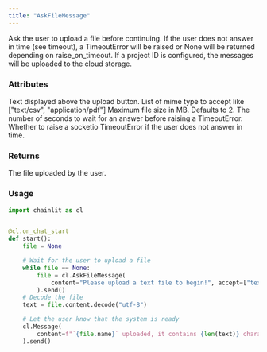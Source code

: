 ```yaml
---
title: "AskFileMessage"
---
```


Ask the user to upload a file before continuing.
If the user does not answer in time (see timeout), a TimeoutError will be raised or None will be returned depending on raise_on_timeout.
If a project ID is configured, the messages will be uploaded to the cloud storage.

### Attributes

<ParamField path="content" type="str">
  Text displayed above the upload button.
</ParamField>
<ParamField path="accept" type="List[str]">
  List of mime type to accept like ["text/csv", "application/pdf"]
</ParamField>
<ParamField path="max_size_mb" type="int" optional>
  Maximum file size in MB. Defaults to 2.
</ParamField>
<ParamField path="timeout" type="int" optional>
  The number of seconds to wait for an answer before raising a TimeoutError.
</ParamField>
<ParamField path="raise_on_timeout" type="bool" optional>
  Whether to raise a socketio TimeoutError if the user does not answer in time.
</ParamField>

### Returns

<ResponseField name="response" type="AskFileResponse" required>
  The file uploaded by the user.
</ResponseField>

### Usage

```python Code Example
import chainlit as cl


@cl.on_chat_start
def start():
    file = None

    # Wait for the user to upload a file
    while file == None:
        file = cl.AskFileMessage(
            content="Please upload a text file to begin!", accept=["text/plain"]
        ).send()
    # Decode the file
    text = file.content.decode("utf-8")

    # Let the user know that the system is ready
    cl.Message(
        content=f"`{file.name}` uploaded, it contains {len(text)} characters!"
    ).send()
```
